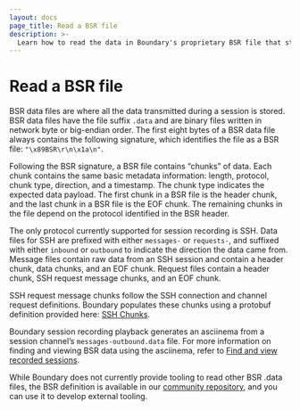 ```yaml
---
layout: docs
page_title: Read a BSR file
description: >-
  Learn how to read the data in Boundary's proprietary BSR file that stores session recording data.
---
```


# Read a BSR file

BSR data files are where all the data transmitted during a session is stored. BSR data files
have the file suffix `.data` and are binary files written in network byte or big-endian order. The first eight bytes of a
BSR data file always contains the following signature, which identifies the file as a BSR file: `"\x89BSR\r\n\x1a\n"`.

Following the BSR signature, a BSR file contains “chunks” of data. Each chunk contains the same basic metadata information:
length, protocol, chunk type, direction, and a timestamp. The chunk type indicates the expected data payload. The first
chunk in a BSR file is the header chunk, and the last chunk in a BSR file is the EOF chunk. The remaining
chunks in the file depend on the protocol identified in the BSR header.

The only protocol currently supported for session recording is SSH. Data files for SSH are prefixed with either `messages-`
or `requests-`, and suffixed with either `inbound` or `outbound` to indicate the direction the data came from. Message
files contain raw data from an SSH session and contain a header chunk, data chunks, and an EOF chunk. Request files
contain a header chunk, SSH request message chunks, and an EOF chunk.

SSH request message chunks follow the SSH connection and channel request definitions. Boundary populates these chunks
using a protobuf definition provided here: [SSH Chunks](https://github.com/hashicorp/boundary/blob/main/internal/bsr/proto/ssh/v1/ssh_chunks.proto).

Boundary session recording playback generates an asciinema from a session channel’s `messages-outbound.data` file. For more
information on finding and viewing BSR data using the asciinema, refer to [Find and view recorded sessions](https://developer.hashicorp.com/boundary/docs/operations/session-recordings/manage-recorded-sessions).

While Boundary does not currently provide tooling to read other BSR .data files, the BSR definition is available in our
[community repository](https://github.com/hashicorp/boundary/tree/main/internal/bsr), and you can use it to develop external tooling.

